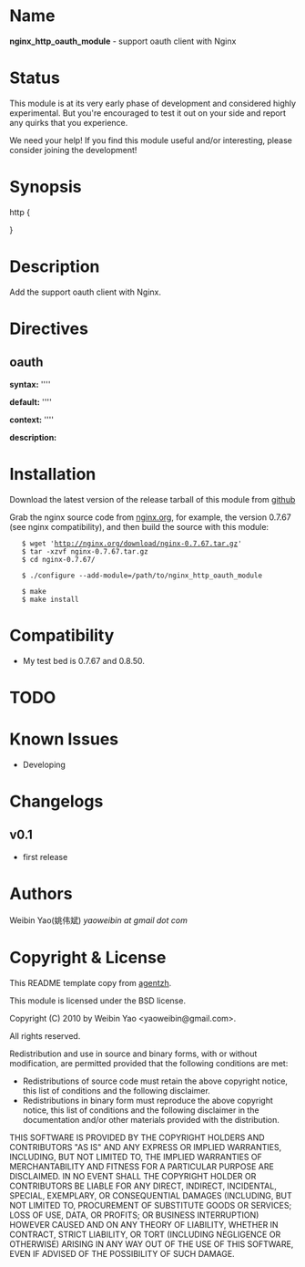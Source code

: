 ﻿= Name =

'''nginx_http_oauth_module''' - support oauth client with Nginx

= Status =

This module is at its very early phase of development and considered highly experimental. But you're encouraged to test it out on your side and report any quirks that you experience.

We need your help! If you find this module useful and/or interesting, please consider joining the development!

= Synopsis =

<geshi lang="nginx">

http {

}

</geshi>

= Description =

Add the support oauth client with Nginx.

= Directives =

== oauth ==

'''syntax:''' ''''

'''default:''' ''''

'''context:''' ''''

'''description:'''  


= Installation =

Download the latest version of the release tarball of this module from [http://github.com/yaoweibin/nginx_http_oauth_module github]

Grab the nginx source code from [http://nginx.org/ nginx.org], for example, the version 0.7.67 (see nginx compatibility), and then build the source with this module:

<geshi lang="bash">
    $ wget 'http://nginx.org/download/nginx-0.7.67.tar.gz'
    $ tar -xzvf nginx-0.7.67.tar.gz
    $ cd nginx-0.7.67/

    $ ./configure --add-module=/path/to/nginx_http_oauth_module

    $ make
    $ make install
</geshi>

    
= Compatibility =

* My test bed is 0.7.67 and 0.8.50.

= TODO =

= Known Issues =

* Developing  

= Changelogs =

== v0.1 ==
* first release

= Authors =

Weibin Yao(姚伟斌) ''yaoweibin at gmail dot com''

= Copyright & License =

This README template copy from [http://github.com/agentzh agentzh].

This module is licensed under the BSD license.

Copyright (C) 2010 by Weibin Yao <yaoweibin@gmail.com>.

All rights reserved.

Redistribution and use in source and binary forms, with or without modification, are permitted provided that the following conditions are met:

* Redistributions of source code must retain the above copyright notice, this list of conditions and the following disclaimer.
* Redistributions in binary form must reproduce the above copyright notice, this list of conditions and the following disclaimer in the documentation and/or other materials provided with the distribution.

THIS SOFTWARE IS PROVIDED BY THE COPYRIGHT HOLDERS AND CONTRIBUTORS "AS IS" AND ANY EXPRESS OR IMPLIED WARRANTIES, INCLUDING, BUT NOT LIMITED TO, THE IMPLIED WARRANTIES OF MERCHANTABILITY AND FITNESS FOR A PARTICULAR PURPOSE ARE DISCLAIMED. IN NO EVENT SHALL THE COPYRIGHT HOLDER OR CONTRIBUTORS BE LIABLE FOR ANY DIRECT, INDIRECT, INCIDENTAL, SPECIAL, EXEMPLARY, OR CONSEQUENTIAL DAMAGES (INCLUDING, BUT NOT LIMITED TO, PROCUREMENT OF SUBSTITUTE GOODS OR SERVICES; LOSS OF USE, DATA, OR PROFITS; OR BUSINESS INTERRUPTION) HOWEVER CAUSED AND ON ANY THEORY OF LIABILITY, WHETHER IN CONTRACT, STRICT LIABILITY, OR TORT (INCLUDING NEGLIGENCE OR OTHERWISE) ARISING IN ANY WAY OUT OF THE USE OF THIS SOFTWARE, EVEN IF ADVISED OF THE POSSIBILITY OF SUCH DAMAGE.

